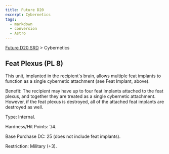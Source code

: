 ```yaml
---
title: Future D20
excerpt: Cybernetics
tags:
  - markdown
  - conversion
  - Astro
---
```






[Future D20 SRD]( / ) > Cybernetics




## Feat Plexus (PL 8)


This unit, implanted in the recipient's brain, allows multiple feat implants to function as a single cybernetic attachment (see Feat Implant, above).


Benefit: The recipient may have up to four feat implants attached to the feat plexus, and together they are treated as a single cybernetic attachment. However, if the feat plexus is destroyed, all of the attached feat implants are destroyed as well.


Type: Internal.


Hardness/Hit Points: '/4.


Base Purchase DC: 25 (does not include feat implants).


Restriction: Military (+3).




